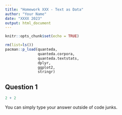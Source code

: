 ```yaml
---
title: "Homework XXX - Text as Data"
author: "Your Name"
date: "XXXX 2023"
output: html_document
---
```


```r
knitr::opts_chunk$set(echo = TRUE)
```


```r
rm(list=ls())
pacman::p_load(quanteda,
               quanteda.corpora,
               quanteda.textstats,
               dplyr,
               ggplot2,
               stringr)
```

## Question 1

```r
2 + 2
```


You can simply type your answer outside of code junks. 

